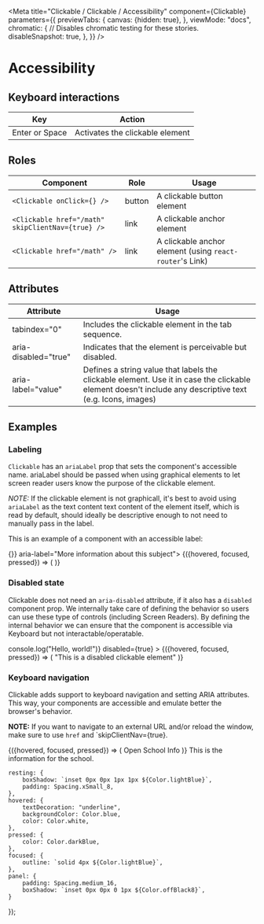

<Meta
    title="Clickable / Clickable / Accessibility"
    component={Clickable}
    parameters={{
        previewTabs: {
            canvas: {hidden: true},
        },
        viewMode: "docs",
        chromatic: {
            // Disables chromatic testing for these stories.
            disableSnapshot: true,
        },
    }}
/>

# Accessibility

## Keyboard interactions

| Key | Action |
| --- | --- |
| Enter or Space | Activates the clickable element |


## Roles

| Component | Role | Usage |
| --- | --- | --- |
| `<Clickable onClick={} />`  | button | A clickable button element |
| `<Clickable href="/math" skipClientNav={true} />`  | link | A clickable anchor element |
| `<Clickable href="/math" />`  | link | A clickable anchor element (using `react-router`'s Link) |

## Attributes
| Attribute | Usage |
| --- | --- |
| tabindex="0" | Includes the clickable element in the tab sequence. |
| aria-disabled="true" | Indicates that the element is perceivable but disabled. |
| aria-label="value" | Defines a string value that labels the clickable element. Use it in case the clickable element doesn't include any descriptive text (e.g. Icons, images) |

## Examples

### Labeling

`Clickable` has an `ariaLabel` prop that sets the component's accessible name.
ariaLabel should be passed when using graphical elements to let screen reader
users know the purpose of the clickable element.

_NOTE:_ If the clickable element is not graphicall, it's best to avoid using `ariaLabel` as the text content text content of the element itself, which is read by default, should ideally be descriptive enough to not need to manually pass in the label.

This is an example of a component with an accessible label:

<Canvas>
    <Story name="Labeling">
        <View>
            <Clickable onClick={()=>{}} aria-label="More information about this subject">
                {({hovered, focused, pressed}) => (
                    <Icon icon={icons.info} />
                )}
            </Clickable>
        </View>
    </Story>
</Canvas>

### Disabled state

Clickable does not need an `aria-disabled` attribute, if it also has a
`disabled` component prop. We internally take care of defining the behavior so
users can use these type of controls (including Screen Readers). By defining the
internal behavior we can ensure that the component is accessible via Keyboard
but not interactable/operatable.

<Canvas>
    <Story name="Disabled state">
        <Clickable
            onClick={(e) => console.log("Hello, world!")}
            disabled={true}
        >
            {({hovered, focused, pressed}) => (
                "This is a disabled clickable element"
            )}
        </Clickable>
    </Story>
</Canvas>

### Keyboard navigation

Clickable adds support to keyboard navigation and setting ARIA attributes. This
way, your components are accessible and emulate better the browser's behavior.

**NOTE:** If you want to navigate to an external URL and/or reload the window,
make sure to use `href` and `skipClientNav={true}.

<Canvas>
    <Story name="Keyboard navigation">
        <View>
            <Clickable role="tab" aria-controls="panel-1" id="tab-1">
                {({hovered, focused, pressed}) => (
                    <View
                        style={[
                            styles.resting,
                            hovered && styles.hovered,
                            focused && styles.focused,
                            pressed && styles.pressed,
                        ]}
                    >
                        <Body>Open School Info</Body>
                    </View>
                )}
            </Clickable>
            <View
                id="panel-1"
                role="tabpanel"
                tabindex="0"
                aria-labelledby="tab-1"
                style={styles.panel}
            >
                This is the information for the school.
            </View>
        </View>
    </Story>
</Canvas>

    resting: {
        boxShadow: `inset 0px 0px 1px 1px ${Color.lightBlue}`,
        padding: Spacing.xSmall_8,
    },
    hovered: {
        textDecoration: "underline",
        backgroundColor: Color.blue,
        color: Color.white,
    },
    pressed: {
        color: Color.darkBlue,
    },
    focused: {
        outline: `solid 4px ${Color.lightBlue}`,
    },
    panel: {
        padding: Spacing.medium_16,
        boxShadow: `inset 0px 0px 0 1px ${Color.offBlack8}`,
    }
});